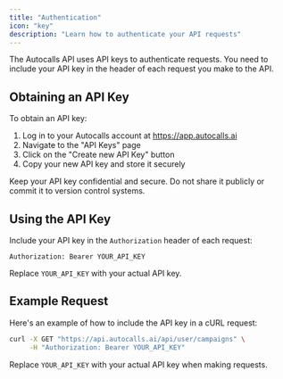 ```yaml
---
title: "Authentication"
icon: "key"
description: "Learn how to authenticate your API requests"
---
```


The Autocalls API uses API keys to authenticate requests. You need to include your API key in the header of each request you make to the API.

## Obtaining an API Key

To obtain an API key:

1. Log in to your Autocalls account at https://app.autocalls.ai
2. Navigate to the "API Keys" page
3. Click on the "Create new API Key" button
4. Copy your new API key and store it securely

<Warning>
  Keep your API key confidential and secure. Do not share it publicly or commit
  it to version control systems.
</Warning>

## Using the API Key

Include your API key in the `Authorization` header of each request:

```
Authorization: Bearer YOUR_API_KEY
```

Replace `YOUR_API_KEY` with your actual API key.

## Example Request

Here's an example of how to include the API key in a cURL request:

```bash
curl -X GET "https://api.autocalls.ai/api/user/campaigns" \
     -H "Authorization: Bearer YOUR_API_KEY"
```

Replace `YOUR_API_KEY` with your actual API key when making requests.
